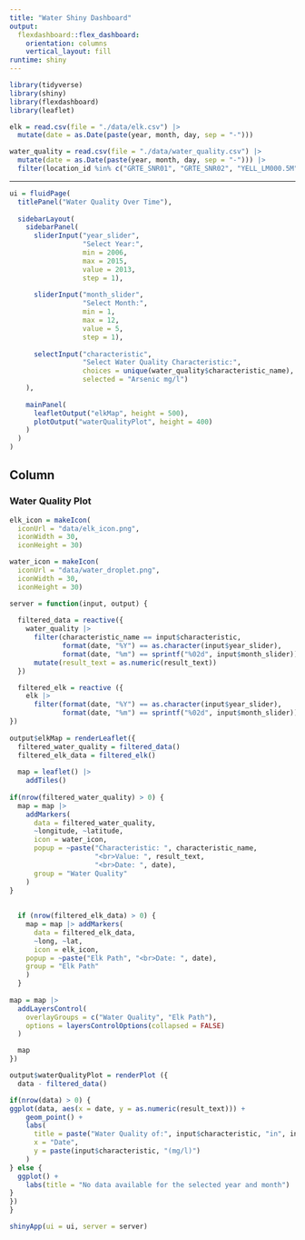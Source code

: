 ```yaml
---
title: "Water Shiny Dashboard"
output: 
  flexdashboard::flex_dashboard:
    orientation: columns
    vertical_layout: fill
runtime: shiny
---
```


```r
library(tidyverse)
library(shiny)
library(flexdashboard)
library(leaflet)
```

```r
elk = read.csv(file = "./data/elk.csv") |> 
  mutate(date = as.Date(paste(year, month, day, sep = "-")))

water_quality = read.csv(file = "./data/water_quality.csv") |> 
  mutate(date = as.Date(paste(year, month, day, sep = "-"))) |> 
  filter(location_id %in% c("GRTE_SNR01", "GRTE_SNR02", "YELL_LM000.5M", "YELL_YS549.7M", "YELL_MD133.2T", "YELL_MDR"))
```



-----------------------------------------------------------------------

```r
ui = fluidPage(
  titlePanel("Water Quality Over Time"),
  
  sidebarLayout(
    sidebarPanel(
      sliderInput("year_slider",
                  "Select Year:",
                  min = 2006,
                  max = 2015,
                  value = 2013,
                  step = 1),
                  
      sliderInput("month_slider",
                  "Select Month:",
                  min = 1,
                  max = 12,
                  value = 5,
                  step = 1),
      
      selectInput("characteristic", 
                  "Select Water Quality Characteristic:", 
                  choices = unique(water_quality$characteristic_name),
                  selected = "Arsenic mg/l")
    ),
    
    mainPanel(
      leafletOutput("elkMap", height = 500),
      plotOutput("waterQualityPlot", height = 400)
    )
  )
)
```


Column {data-width=650}
-----------------------------------------------------------------------

### Water Quality Plot

```r
elk_icon = makeIcon(
  iconUrl = "data/elk_icon.png", 
  iconWidth = 30, 
  iconHeight = 30)

water_icon = makeIcon(
  iconUrl = "data/water_droplet.png",
  iconWidth = 30,
  iconHeight = 30)
```


```r
server = function(input, output) {
  
  filtered_data = reactive({
    water_quality |> 
      filter(characteristic_name == input$characteristic,
             format(date, "%Y") == as.character(input$year_slider),
             format(date, "%m") == sprintf("%02d", input$month_slider)) |> 
      mutate(result_text = as.numeric(result_text))
  })

  filtered_elk = reactive ({
    elk |> 
      filter(format(date, "%Y") == as.character(input$year_slider),
             format(date, "%m") == sprintf("%02d", input$month_slider))
})
  
output$elkMap = renderLeaflet({
  filtered_water_quality = filtered_data()
  filtered_elk_data = filtered_elk() 
  
  map = leaflet() |> 
    addTiles()
 
if(nrow(filtered_water_quality) > 0) {
  map = map |> 
    addMarkers(
      data = filtered_water_quality,
      ~longitude, ~latitude,
      icon = water_icon,
      popup = ~paste("Characteristic: ", characteristic_name,
                     "<br>Value: ", result_text,
                     "<br>Date: ", date),
      group = "Water Quality"
    )
}
  
  
  if (nrow(filtered_elk_data) > 0) {
    map = map |> addMarkers(
      data = filtered_elk_data,
      ~long, ~lat,
      icon = elk_icon, 
    popup = ~paste("Elk Path", "<br>Date: ", date),
    group = "Elk Path"
    )
  }
  
map = map |> 
  addLayersControl(
    overlayGroups = c("Water Quality", "Elk Path"),
    options = layersControlOptions(collapsed = FALSE)
  )

  map
})

output$waterQualityPlot = renderPlot ({
  data - filtered_data()

if(nrow(data) > 0) {
ggplot(data, aes(x = date, y = as.numeric(result_text))) +
    geom_point() +
    labs(
      title = paste("Water Quality of:", input$characteristic, "in", input$month_slider, input$year_slider),
      x = "Date",
      y = paste(input$characteristic, "(mg/l)")
    )
} else {
  ggplot() +
    labs(title = "No data available for the selected year and month")
}  
})
}
```


```r
shinyApp(ui = ui, server = server)
```
